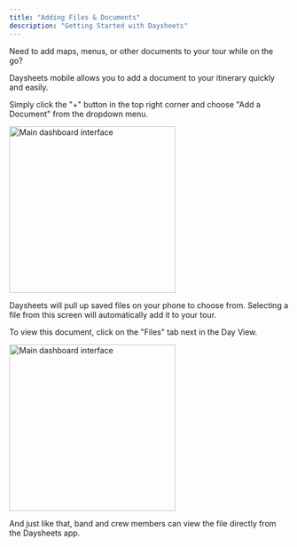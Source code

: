 ```yaml
---
title: "Adding Files & Documents"
description: "Getting Started with Daysheets"
---
```


Need to add maps, menus, or other documents to your tour while on the go?

Daysheets mobile allows you to add a document to your itinerary quickly and easily.

Simply click the "+" button in the top right corner and choose "Add a Document" from the dropdown menu.

<img
  src="/images/getting-started/download-daysheets/test.png"
  alt="Main dashboard interface"
  height="300"
  className="rounded-lg"
/>

Daysheets will pull up saved files on your phone to choose from. Selecting a file from this screen will automatically add it to your tour.

To view this document, click on the "Files" tab next in the Day View.

<img
  src="/images/getting-started/download-daysheets/test.png"
  alt="Main dashboard interface"
  height="300"
  className="rounded-lg"
/>

And just like that, band and crew members can view the file directly from the Daysheets app.
